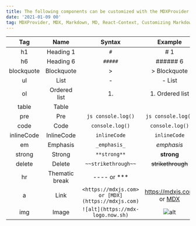 ```yaml
---
title: The following components can be customized with the MDXProvider
date: '2021-01-09 00'
tag: MDXProvider, MDX, Markdown, MD, React-Context, Customizing Markdown Components
---
```


|Tag|Name|Syntax|Example|
|:-:|:-:|:-:|:-:|
|h1|Heading 1|`#`|# 1|
|h6|Heading 6|`#####`|###### 6|
|blockquote|Blockquote|>|> Blockquote|
|ul|List|-|- List|
|ol|Ordered list|1.|1. Ordered list|
|table|Table|||
|pre|Pre|```js console.log()```|```js console.log()```|
|code|Code|`console.log()`|`console.log()`|
|inlineCode|InlineCode|`inlineCode`|`inlineCode`|
|em|Emphasis|`_emphasis_`|_emphasis_|
|strong|Strong|`**strong**`|**strong**|
|delete|Delete|`~~strikethrough~~`|~~strikethrough~~|
|hr|Thematic break|---- or ***||
|a|Link|`<https://mdxjs.com> or [MDX](https://mdxjs.com)`|<https://mdxjs.com> or [MDX](https://mdxjs.com)|
|img|Image|`![alt](https://mdx-logo.now.sh)`|![alt](https://mdx-logo.now.sh)|
